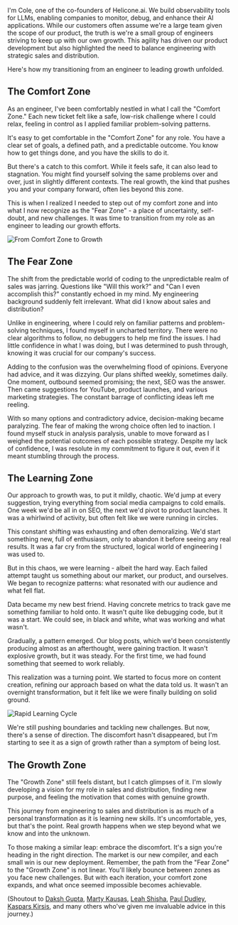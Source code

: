 I'm Cole, one of the co-founders of Helicone.ai. We build observability tools for LLMs, enabling companies to monitor, debug, and enhance their AI applications. While our customers often assume we're a large team given the scope of our product, the truth is we're a small group of engineers striving to keep up with our own growth. This agility has driven our product development but also highlighted the need to balance engineering with strategic sales and distribution.

Here's how my transitioning from an engineer to leading growth unfolded.

## The Comfort Zone

As an engineer, I've been comfortably nestled in what I call the "Comfort Zone." Each new ticket felt like a safe, low-risk challenge where I could relax, feeling in control as I applied familiar problem-solving patterns.

It's easy to get comfortable in the "Comfort Zone" for any role. You have a clear set of goals, a defined path, and a predictable outcome. You know how to get things done, and you have the skills to do it.

But there's a catch to this comfort. While it feels safe, it can also lead to stagnation. You might find yourself solving the same problems over and over, just in slightly different contexts. The real growth, the kind that pushes you and your company forward, often lies beyond this zone.

This is when I realized I needed to step out of my comfort zone and into what I now recognize as the "Fear Zone" - a place of uncertainty, self-doubt, and new challenges. It was time to transition from my role as an engineer to leading our growth efforts.

<div
  style={{
    width: "100%",
    display: "flex",
    justifyContent: "center",
    alignItems: "center",
  }}
>
  <img
    style={{ width: "100%" }}
    src="/static/blog/from-comfort-zone-to-growth/comforttogrowth.webp"
    alt="From Comfort Zone to Growth"
  />
</div>

## The Fear Zone

The shift from the predictable world of coding to the unpredictable realm of sales was jarring. Questions like "Will this work?" and "Can I even accomplish this?" constantly echoed in my mind. My engineering background suddenly felt irrelevant. What did I know about sales and distribution?

Unlike in engineering, where I could rely on familiar patterns and problem-solving techniques, I found myself in uncharted territory. There were no clear algorithms to follow, no debuggers to help me find the issues. I had little confidence in what I was doing, but I was determined to push through, knowing it was crucial for our company's success.

Adding to the confusion was the overwhelming flood of opinions. Everyone had advice, and it was dizzying. Our plans shifted weekly, sometimes daily. One moment, outbound seemed promising; the next, SEO was the answer. Then came suggestions for YouTube, product launches, and various marketing strategies. The constant barrage of conflicting ideas left me reeling.

With so many options and contradictory advice, decision-making became paralyzing. The fear of making the wrong choice often led to inaction. I found myself stuck in analysis paralysis, unable to move forward as I weighed the potential outcomes of each possible strategy. Despite my lack of confidence, I was resolute in my commitment to figure it out, even if it meant stumbling through the process.

## The Learning Zone

Our approach to growth was, to put it mildly, chaotic. We'd jump at every suggestion, trying everything from social media campaigns to cold emails. One week we'd be all in on SEO, the next we'd pivot to product launches. It was a whirlwind of activity, but often felt like we were running in circles.

This constant shifting was exhausting and often demoralizing. We'd start something new, full of enthusiasm, only to abandon it before seeing any real results. It was a far cry from the structured, logical world of engineering I was used to.

But in this chaos, we were learning - albeit the hard way. Each failed attempt taught us something about our market, our product, and ourselves. We began to recognize patterns: what resonated with our audience and what fell flat.

Data became my new best friend. Having concrete metrics to track gave me something familiar to hold onto. It wasn't quite like debugging code, but it was a start. We could see, in black and white, what was working and what wasn't.

Gradually, a pattern emerged. Our blog posts, which we'd been consistently producing almost as an afterthought, were gaining traction. It wasn't explosive growth, but it was steady. For the first time, we had found something that seemed to work reliably.

This realization was a turning point. We started to focus more on content creation, refining our approach based on what the data told us. It wasn't an overnight transformation, but it felt like we were finally building on solid ground.

<div
  style={{
    width: "100%",
    display: "flex",
    justifyContent: "center",
    alignItems: "center",
  }}
>
  <img
    style={{ width: "100%" }}
    src="/static/blog/from-comfort-zone-to-growth/growth-process.webp"
    alt="Rapid Learning Cycle"
  />
</div>

We're still pushing boundaries and tackling new challenges. But now, there's a sense of direction. The discomfort hasn't disappeared, but I'm starting to see it as a sign of growth rather than a symptom of being lost.

## The Growth Zone

The "Growth Zone" still feels distant, but I catch glimpses of it. I'm slowly developing a vision for my role in sales and distribution, finding new purpose, and feeling the motivation that comes with genuine growth.

This journey from engineering to sales and distribution is as much of a personal transformation as it is learning new skills. It's uncomfortable, yes, but that's the point. Real growth happens when we step beyond what we know and into the unknown.

To those making a similar leap: embrace the discomfort. It's a sign you're heading in the right direction. The market is our new compiler, and each small win is our new deployment. Remember, the path from the "Fear Zone" to the "Growth Zone" is not linear. You'll likely bounce between zones as you face new challenges. But with each iteration, your comfort zone expands, and what once seemed impossible becomes achievable.

(Shoutout to [Daksh Gupta](https://www.linkedin.com/in/dakshg/), [Marty Kausas](https://www.linkedin.com/in/martykausas/), [Leah Shisha](https://www.linkedin.com/in/leahshisha/), [Paul Dudley](https://www.linkedin.com/in/pauldudley/), [Kaspars Kirsis](https://www.linkedin.com/in/kaspars-kirsis/), and many others who've given me invaluable advice in this journey.)
